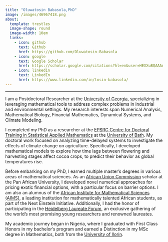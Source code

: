 ```yaml
---
title: "Oluwatosin Babasola,PhD"
image: /images/46967418.png
about: 
  template: trestles
  image-shape: round
  image-width: 10em
  links:
    - icon: github
      text: Github
      href: https://github.com/Oluwatosin-Babasola
    - icon: google
      text: Google Scholar
      href: https://scholar.google.com/citations?hl=en&user=HEXXuBQAAAAJ&view_op=list_works&authuser=1&sortby=pubdate
    - icon: linkedin
      text: LinkedIn
      href: https://www.linkedin.com/in/tosin-babasola/
---
```


------------------------------------------------------------------------

I am a Postdoctoral Researcher at the [University of Georgia](https://www.uga.edu), specializing in leveraging mathematical tools to address complex problems in industrial and environmental settings. My research interests span Numerical Analysis, Mathematical Biology, Financial Mathematics, Dynamical Systems, and Climate Modeling.

I completed my PhD as a researcher at the [EPSRC Centre for Doctoral Training in Statistical Applied Mathematics](https://www.samba.ac.uk) at the [University of Bath](https://www.bath.ac.uk). My doctoral work focused on analyzing time-delayed systems to investigate the effects of climate change on agriculture. Specifically, I developed mathematical models to explore how time lags between flowering and harvesting stages affect cocoa crops, to predict their behavior as global temperatures rise.

Before embarking on my PhD, I earned multiple master’s degrees in various areas of mathematical sciences. As an [African Union Commission](https://www.au.int/en/directorates/education) scholar at the Pan African University, I developed novel numerical approaches for pricing exotic financial options, with a particular focus on barrier options. I am also an alumnus of the [African Institute for Mathematical Sciences (AIMS)](https://www.aims.ac.za/about-aims-south-africa), a leading institution for mathematically talented African students, as part of the Next Einstein Initiative. Additionally, I had the honor of participating in the [Heidelberg Laureate Forum](https://www.Heidelberg-Laureate-Forum.org/about-us/), an exclusive gathering of the world's most promising young researchers and renowned laureates.

My academic journey began in Nigeria, where I graduated with First Class Honors in my bachelor’s program and earned a Distinction in my MSc degree in Mathematics, both from the [University of Ilorin](unilorin.edu.ng/about-us/our-core-values).
